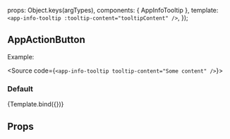 
<Meta
  title="ui-kit/AppInfoTooltip"
  component={AppInfoTooltip}
/>

  props: Object.keys(argTypes),
  components: { AppInfoTooltip },
  template: `<app-info-tooltip
                :tooltip-content="tooltipContent"
              />`,
});

## AppActionButton

Example:

<Source code={`<app-info-tooltip tooltip-content="Some content" />`}></Source>

### Default

<Canvas>
  <Story
    name="Default view"
    args={{ tooltipContent: 'Some tooltip content' }}>
    {Template.bind({})}
  </Story>
</Canvas>

## Props

<ArgsTable story="Default view" />
